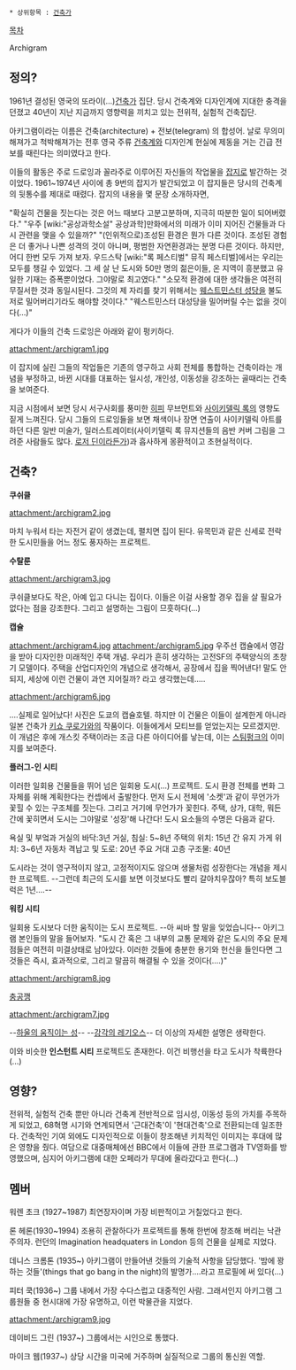  * 상위항목 : [[건축가]]

[[목차]]

Archigram

== 정의? ==
1961년 결성된 영국의 또라이(...)[[건축가]] 집단. 당시 건축계와 디자인계에 지대한 충격을 던졌고 40년이 지난 지금까지 영향력을 끼치고 있는 전위적, 실험적 건축집단.

아키그램이라는 이름은 건축(architecture) + 전보(telegram) 의 합성어. 날로 무의미해져가고 척박해져가는 전후 영국 주류 [[건축]]계와 디자인계 현실에 제동을 거는 긴급 전보를 때린다는 의미였다고 한다. 

이들의 활동은 주로 드로잉과 꼴라주로 이루어진 자신들의 작업물을 [[잡지]]로 발간하는 것이었다. 1961~1974년 사이에 총 9번의 잡지가 발간되었고 이 잡지들은 당시의 건축계의 뒷통수를 제대로 때렸다. 잡지의 내용을 몇 문장 소개하자면,


"확실히 건물을 짓는다는 것은 어느 때보다 고분고분하며, 지극히 따분한 일이 되어버렸다."
"우주 [wiki:"공상과학소설" 공상과학]만화에서의 미래가 이미 지어진 건물들과 다시 관련을 맺을 수 있을까?"
"(인위적으로)조성된 환경은 뭔가 다른 것이다. 조성된 경험은 더 좋거나 나쁜 성격의 것이 아니며, 평범한 자연환경과는 분명 다른 것이다. 하지만, 어디 한번 모두 가져 보자. 우드스탁 [wiki:"록 페스티벌" 뮤직 페스티벌]에서는 우리는 모두를 챙길 수 있었다. 그 세 살 난 도시와 50만 명의 젊은이들, 온 지역이 흥분했고 유일한 기재는 증폭뿐이었다. 그야말로 최고였다."
"소모적 환경에 대한 생각들은 여전히 무질서한 것과 동일시된다. 그것의 제 자리를 찾기 위해서는 [[웨스트민스터 성당]]을 불도저로 밀어버리기라도 해야할 것이다."
"웨스트민스터 대성당을 밀어버릴 수는 없을 것이다(...)"


게다가 이들의 건축 드로잉은 아래와 같이 펑키하다. 

attachment:/archigram1.jpg

이 잡지에 실린 그들의 작업들은 기존의 영구하고 사회 전체를 통합하는 건축이라는 개념을 부정하고, 바뀐 시대를 대표하는 일시성, 개인성, 이동성을 강조하는 골때리는 건축을 보여준다.

지금 시점에서 보면 당시 서구사회를 풍미한 [[히피]] 무브먼트와 [[사이키델릭 록]]의 영향도 짙게 느껴진다. 당시 그들의 드로잉들을 보면 채색이나 장면 연출이 사이키델릭 아트를 하던 다른 일반 미술가, 일러스트레이터(사이키델릭 록 뮤지션들의 음반 커버 그림을 그려준 사람들도 많다. [[로저 딘]]이라든가)과 흡사하게 몽환적이고 초현실적이다.

== 건축? ==

'''쿠쉬클'''

attachment:/archigram2.jpg

마치 누워서 타는 자전거 같이 생겼는데, 펼치면 집이 된다. 유목민과 같은 신세로 전락한 도시민들을 어느 정도 풍자하는 프로젝트. 


'''수탈룬'''

attachment:/archigram3.jpg

쿠쉬클보다도 작은, 아예 입고 다니는 집이다. 이들은 이걸 사용할 경우 집을 살 필요가 없다는 점을 강조한다. 그리고 설명하는 그림이 므흣하다(...)


'''캡슐'''

attachment:/archigram4.jpg
attachment:/archigram5.jpg
우주선 캡슐에서 영감을 받아 디자인한 미래적인 주택 개념. 우리가 흔히 생각하는 고전SF의 주택양식의 초창기 모델이다. 주택을 산업디자인의 개념으로 생각해서, 공장에서 집을 찍어낸다! 말도 안 되지, 세상에 이런 건물이 과연 지어질까? 라고 생각했는데.....

attachment:/archigram6.jpg

....실제로 일어났다! 사진은 도쿄의 캡슐호텔.
하지만 이 건물은 이들이 설계한게 아니라 일본 건축가 [[키쇼 쿠로가와]]의 작품이다. 이들에게서 모티브를 얻었는지는 모르겠지만.
이 개념은 후에 개스킷 주택이라는 조금 다른 아이디어를 낳는데, 이는 [[스팀펑크]]의 이미지를 보여준다.


'''플러그-인 시티'''

이러한 일회용 건물들을 뛰어 넘은 일회용 도시(...) 프로젝트. 도시 환경 전체를 변화 그 자체를 위해 계획한다는 컨셉에서 출발한다.
먼저 도시 전체에 '소켓'과 같이 무언가가 꽃힐 수 있는 구조체를 짓는다. 그리고 거기에 무언가가 꽂힌다. 주택, 상가, 대학, 뭐든 간에 꽃히면서 도시는 그야말로 '성장'해 나간다! 
도시 요소들의 수명은 다음과 같다.

욕실 및 부엌과 거실의 바닥:3년
거실, 침실: 5~8년
주택의 위치: 15년 간 유지
가게 위치: 3~6년
자동차 격납고 및 도로: 20년
주요 거대 고층 구조물: 40년

도시라는 것이 영구적이지 않고, 고정적이지도 않으며 생물처럼 성장한다는 개념을 제시한 프로젝트. --그런데 최근의 도시를 보면 이것보다도 빨리 갈아치우잖아? 특히 보도블럭은 1년....--



'''워킹 시티'''

일회용 도시보다 더한 움직이는 도시 프로젝트. --아 씨바 할 말을 잊었습니다-- 아키그램 본인들의 말을 들어보자.
"도시 간 혹은 그 내부의 교통 문제와 같은 도시의 주요 문제점들은 여전히 미결상태로 남아있다. 이러한 것들에 충분한 용기와 헌신을 들인다면 그것들은 즉시, 효과적으로, 그리고 말끔히 해결될 수 있을 것이다(....)"

attachment:/archigram8.jpg

[[충공깽]]

attachment:/archigram7.jpg

--[[하울의 움직이는 성]]-- --[[강각의 레기오스]]-- 더 이상의 자세한 설명은 생략한다.

이와 비슷한 '''인스턴트 시티''' 프로젝트도 존재한다. 이건 비행선을 타고 도시가 착륙한다(...)


== 영향? ==
전위적, 실험적 건축 뿐만 아니라 건축계 전반적으로 임시성, 이동성 등의 가치를 주목하게 되었고, 68혁명 시기와 연계되면서 '근대건축'이 '현대건축'으로 전환되는데 일조한다. 
건축적인 기여 외에도 디자인적으로 이들이 창조해낸 키치적인 이미지는 후대에 많은 영향을 줬다.
여담으로 대중매체에선 BBC에서 이들에 관한 프로그램과 TV영화를 방영했으며, 심지어 아키그램에 대한 오페라가 무대에 올라갔다고 한다(...)


== 멤버 ==
워렌 초크 (1927~1987) 
최연장자이며 가장 비판적이고 거칠었다고 한다.

론 헤론(1930~1994) 
조용히 관찰하다가 프로젝트를 통해 한번에 창조해 버리는 낙관주의자. 런던의 Imagination headquaters in London 등의 건물을 실제로 지었다.

데니스 크롬톤 (1935~) 
아키그램이 만들어낸 것들의 기술적 사항을 담당했다. '밤에 꽝하는 것들'(things that go bang in the night)의 발명가....라고 프로필에 써 있다(...)

피터 쿡(1936~) 
그룹 내에서 가장 수다스럽고 대중적인 사람. 그래서인지 아키그램 그룹원들 중 현시대에 가장 유명하고, 이런 박물관을 지었다.

attachment:/archigram9.jpg

데이비드 그린 (1937~) 
그룹에서는 시인으로 통했다.

마이크 웹(1937~) 
상당 시간을 미국에 거주하며 실질적으로 그룹의 통신원 역할.

